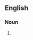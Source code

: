 ==English==

===Noun===
{{head|en|noun form|head=[[nonmoving]] [[part]]s}}

# {{plural of|nonmoving part|lang=en}}